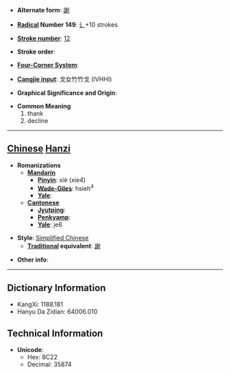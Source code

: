 * '''Alternate form''': [[謝]]

* '''[[Wiktionary:Chinese radical index| Radical]] Number 149''': [[Wiktionary:Chinese radical index 讠|讠]]+10 strokes

* '''[[Wiktionary:Chinese total strokes index|Stroke number]]''': [[Wiktionary:Chinese total strokes index 12|12]]

* '''Stroke order''': 

* '''[[Wiktionary:Chinese four corner index|Four-Corner System]]''': 

* '''[[Wiktionary:Chinese Cangjie index|Cangjie input]]''': 戈女竹竹戈 (IVHHI)

* '''Graphical Significance and Origin''': 

* '''Common Meaning'''
*#thank
*# decline


----

== [[Chinese]] [[Hanzi]] ==

* '''Romanizations'''
** '''[[Mandarin]]'''
*** '''[[Pinyin]]''': xiè (xie4)
*** '''[[Wade-Giles]]''': hsieh<sup>4</sup>
*** '''[[Yale]]''': 
** '''[[Cantonese]]'''
*** '''[[Jyutping]]''':
*** '''[[Penkyamp]]''': 
*** '''[[Yale]]''': je6

* '''Style''': [[Simplified Chinese]] 
** '''[[Traditional Chinese|Traditional]] equivalent''': [[謝]]

* '''Other info''': 

----

== Dictionary Information ==

* KangXi: 1188.181
* Hanyu Da Zidian: 64006.010

== Technical Information ==

* '''Unicode''':
** Hex: 8C22
** Decimal: 35874